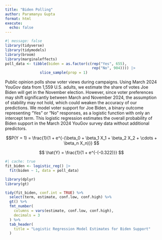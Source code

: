 ```yaml
---
title: "Biden Polling"
author: Paramanyu Gupta
format: html
execute:
  echo: false
---
```


```r
#| message: false
library(tidyverse)
library(tidymodels)
library(broom)
library(marginaleffects)
poll_data <- tibble(biden = as.factor(c(rep("Yes", 655), 
                                        rep("No", 904)))) |> 
                slice_sample(prop = 1)
```

Public opinion polls show voter views during campaigns. Using March 2024 YouGov data from 1,559 U.S. adults, we estimate the share of votes Joe Biden will get in the November election. However, since voter preferences may shift significantly between March and November 2024, the assumption of stability may not hold, which could weaken the accuracy of our predictions. We model voter support for Joe Biden, a binary outcome representing “Yes” or “No” responses, as a logistic function with only an intercept term. This logistic regression estimates the overall probability of Biden support in the March 2024 YouGov survey data without additional predictors.

$$P(Y = 1) = \frac{1}{1 + e^{-(\beta_0 + \beta_1 X_1 + \beta_2 X_2 + \cdots + \beta_n X_n)}}
$$

$$
\hat{Y} = \frac{1}{1 + e^{-(-0.322)}}
$$

```r
#| cache: true
fit_biden <- logistic_reg() |> 
  fit(biden ~ 1, data = poll_data)
```


```r
library(dplyr)
library(gt)

tidy(fit_biden, conf.int = TRUE) %>%
  select(term, estimate, conf.low, conf.high) %>%
  gt() %>%
  fmt_number(
    columns = vars(estimate, conf.low, conf.high),
    decimals = 3
  ) %>%
  tab_header(
    title = "Logistic Regression Model Estimates for Biden Support"
  )
```
